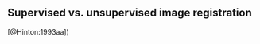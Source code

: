 
## Supervised vs. unsupervised image registration

\textcolor{blue}{
The distinction between supervised and unsupervised methods is particularly
salient within the deep learning community, the former characterized by
training data that contains both inputs and desired outputs which is lacking
in the latter.  Traditional image registration can be generally viewed as an
unsupervised perspective of transform optimization with deep learning expanding
possibilities to include both supervised and unsupervised learning of spatial
correspondence.  Both are represented in the proposed techniques surveyed below.
}

\textcolor{blue}{
Supervised image registration within the context of deep learning entails the
employment of sufficiently large training data sets of input fixed and moving
image pairs with their corresponding transformations.  These data are used to
train a designated network to learn those transformation parameters based on
features discovered through the training process.  The loss function
quantifies the discrepancy between the predicted and input transformation
parameters.  Possibilities for obtaining the desired transformations used in the
training data include output from traditional image registration algorithms as well as
synthetically derived data sets.
}

\textcolor{blue}{
Unsupervised deep learning-based approaches are more closely related to their traditional
analogs in that they lack of the use of input transformation data.  Optimization
is driven via loss functions which incorporate intensity-based similarity quantification
in learning the correspondence between the fixed and moving images.  This is
conceptually analogous to the classic neural network example of unsupervised
learning---the autoencoder (cf
}[@Hinton:1993aa])\textcolor{blue}{
---where differences between the
input and the network-generated predicted version of the input are used to learn
latent features characterizing the data.  In the case of unsupervised image registration,
the optimal transformation is that which maximizes the similarity (as determined by
the user-selected similarity loss function) between the input, specifically the
fixed image, and the network-generated predicted version of the input, specifically
the warped moving image as determined by the concomitantly derived transform.
}
